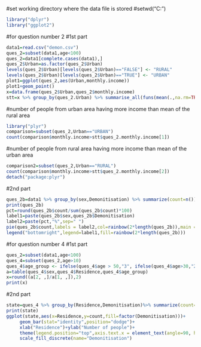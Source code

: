 #set working directory where the data file is stored
#setwd("C:\Users\Chirag\Desktop\xyz")
```{r warning=FALSE,message=FALSE}

library("dplyr")
library("ggplot2")

```

#for question number 2
#1st part
```{r}
data1=read.csv("demon.csv")
ques_2=subset(data1,age<100)
ques_2=data1[complete.cases(data1),]
ques_2$Urban=as.factor(ques_2$Urban)
levels(ques_2$Urban)[levels(ques_2$Urban)=="FALSE"] <- "RURAL"
levels(ques_2$Urban)[levels(ques_2$Urban)=="TRUE"] <- "URBAN"
plot1=ggplot(ques_2,aes(Urban,monthly.income))
plot1+geom_point()
x=data.frame(ques_2$Urban,ques_2$monthly.income)
stt=x %>% group_by(ques_2.Urban) %>% summarise_all(funs(mean(.,na.rm=TRUE)))

```

#number of people from urban area having more income than mean of the rural area
```{r warning=FALSE,message=FALSE}

library("plyr")
comparison=subset(ques_2,Urban=="URBAN")
count(comparison$monthly.income>stt$ques_2.monthly.income[1])  

```

#number of people from rural area having more income than mean of the urban area
```{r}
comparison2=subset(ques_2,Urban=="RURAL")
count(comparison$monthly.income>stt$ques_2.monthly.income[2])
detach("package:plyr")
```



#2nd part
```{r}
ques_2b=data1 %>% group_by(sex,Demonitisation) %>% summarize(count=n())
print(ques_2b)
pct=round(ques_2b$count/sum(ques_2b$count)*100)
label1=paste(ques_2b$sex,ques_2b$Demonitisation)
label2=paste(pct,"%",sep=" ")
pie(ques_2b$count,labels = label2,col=rainbow(2*length(ques_2b)),main = "pie chart for demonitisation")
legend("bottomright",legend=label1,fill=rainbow(2*length(ques_2b)))

```


#for question number 4
#1st part
```{r}
ques_2=subset(data1,age<100)
ques_4=subset(ques_2,age>10)
ques_4$age_group <- ifelse(ques_4$age > 50,"3", ifelse(ques_4$age>30,"2","1"))
a=table(ques_4$sex,ques_4$Residence,ques_4$age_group)
x=round((a[2, ,]/a[1, ,]),2)
print(x)

```


#2nd part
```{r}
state=ques_4 %>% group_by(Residence,Demonitisation)%>% summarize(count=n())
print(state)
ggplot(state,aes(x=Residence,y=count,fill=factor(Demonitisation)))+
     geom_bar(stat="identity",position="dodge")+
     xlab("Residence")+ylab("Number of people")+
     theme(legend.position="top",axis.text.x = element_text(angle=90, hjust=1))+
     scale_fill_discrete(name="Demonitisation")

```

